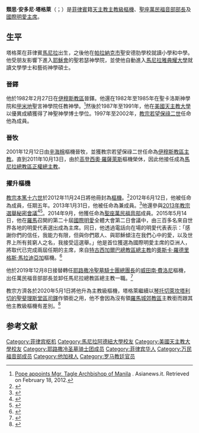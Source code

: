 {{Blpsources|time=2020-05-01T15:59:26+00:00}}
{{NoteTA
|1=zh-hans:斐洛尼; zh-tw:費洛尼;
}}
{{Infobox Christian leader
| type = Cardinal
| name             = 類思·安多尼·塔格萊<br />Luis Antonio Tagle
| title            = [[萬民福音部|聖座萬民福音部部長]]
| image            = [[File:Luis_Antonio_Tagle_in_2016.png|250px]]
| caption          = 
| province         = 
| archdiocese      =
| appointed        = 2019年12月8日
| enthroned        =
| ended            = 
| predecessor      = [[威田南·費洛尼|威田南·費洛尼]]
| successor        = （現任）
| other_post       = 領[[琴托切萊坎塔利切的聖斐理斯堂|琴托切萊坎塔利切的聖斐理斯堂區司鐸]]銜的主教級樞機（2020年至今）<br />[[國際明愛|國際明愛]][[主席|主席]]
| ordination       = 1982年2月27日
| ordained_by      = 
| consecration     = 2001年12月12日
| consecrated_by   = [[辛海棉|辛海棉]]
| cardinal         = 2012年11月24日
| created_cardinal_by = [[教宗本篤十六世|教宗本篤十六世]]
| rank             = [[樞機|主教級樞機]]（2020年至今）
| previous_post    = [[天主教伊穆斯教區|伊穆斯教區主教]]（2001年－2011年）<br />[[天主教馬尼拉總教區|馬尼拉總教區總主教]]（2011年－2019年）
| birth_name
| birth_name       = Luis Antonio Gokim Tagle
| birth_date       = {{Birth date and age|1957|6|21}}
| birth_place      = [[菲律賓|菲律賓]][[馬尼拉|馬尼拉]]
| origin           = [[菲律賓|菲律賓]][[宿霧|宿霧]]
| death_date       = 
| death_place      = 
| buried           = 
| nationality      = [[菲律賓|菲律賓]]
| religion         = [[天主教|天主教]]
| residence        = [[甲米地省|甲米地省]][[馬尼拉|馬尼拉]]
| profession       = 
| alma_mater       = [[馬尼拉雅典耀大學|馬尼拉雅典耀大學]]<br>[[美國天主教大學|美國天主教大學]]
| coat_of_arms     = Coat of arms of Luis Antonio Tagle (cardinal).svg
| coat_of_arms_alt =
| motto            = DOMINUS EST
| signature        = Signature_of_Cardinal_Tagle.svg
}}

'''類思·安多尼·塔格萊'''（{{lang-en|Luis Antonio Tagle}}；{{bd|1957年|6月21日|catIdx=Luis Antonio Tagle}}）是[[菲律賓|菲律賓]]籍[[天主教|天主教]][[樞機|主教級樞機]]、[[萬民福音部|聖座萬民福音部部長]]及[[國際明愛|國際明愛主席]]。

==生平==
塔格萊在菲律賓[[馬尼拉|馬尼拉]]出生，之後他在[[帕拉納克市|帕拉納克市]]聖安德肋學校就讀小學和中學。他受朋友影響下進入[[耶穌會|耶穌會]]的聖若瑟神學院，並使他自動進入[[馬尼拉雅典耀大學|馬尼拉雅典耀大學]]就讀文學學士和藝術神學碩士。

===晉鐸===
他於1982年2月27日在[[天主教伊穆斯教區|伊穆斯教區]]晉鐸。他還在1982年至1985年在聖卡洛斯神學院和[[甲米地|甲米地]]聖言神學院任教神學。<ref>[http://www.asianews.it/news-en/Pope-appoints-Mgr.-Tagle-Archbishop-of-Manila-22900.html Pope appoints Mgr. Tagle Archbishop of Manila] {{Wayback|url=http://www.asianews.it/news-en/Pope-appoints-Mgr.-Tagle-Archbishop-of-Manila-22900.html |date=20210226192110 }}. Asianews.it. Retrieved on February 18, 2012.</ref>然後於1987年至1991年，他在[[美國天主教大學|美國天主教大學]]以優異成績獲得了神聖神學博士學位。1997年至2002年，[[教宗若望保祿二世|教宗若望保祿二世]]任命他為{{link-en|國際神學委員會|International Theological Commission}}成員。

===晉牧===
2001年12月12日由[[辛海棉|辛海棉]]樞機晉牧，並獲教宗若望保祿二世任命為[[天主教伊穆斯教區|伊穆斯教區主教]]。直到2011年10月13日，由於[[高登西奧·羅薩萊斯|高登西奧·羅薩萊斯]]樞機榮休，因此他接任成為[[天主教馬尼拉總教區|馬尼拉總教區正權總主教]]。

=== 擢升樞機 ===
[[教宗本篤十六世|教宗本篤十六世]]於2012年11月24日將他冊封為[[樞機|樞機]]。<ref>{{cite web|url=http://www.buenosairesherald.com/article/117700/pope-appoints-six-cardinals-who-will-elect-his-successor-|title=Pope appoints six cardinals who will elect his successor|work=Buenos Aires Herald|access-date=2015-01-22|archive-date=2018-10-02|archive-url=https://web.archive.org/web/20181002102256/http://www.buenosairesherald.com/article/117700/pope-appoints-six-cardinals-who-will-elect-his-successor-|dead-url=no}}</ref>2012年6月12日，他被任命為{{link-en|教育部 (聖座)|Congregation for Catholic Education|聖座教育部}}成員，任期五年。2013年1月31日，他被任命為{{link-en|宗座家庭理事會|Pontifical Council for the Family}}兼{{link-en|宗座移民暨觀光理事會|Pontifical Council for the Pastoral Care of Migrants and Itinerant People}}成員。<ref>{{Cite web |url=http://press.catholica.va/news_services/bulletin/news/30404.php?index=30404&lang=en |title=存档副本 |access-date=2015-01-29 |archive-url=https://web.archive.org/web/20130209074422/http://press.catholica.va/news_services/bulletin/news/30404.php?index=30404&lang=en |archive-date=2013-02-09 |dead-url=yes }}</ref>他還參與[[2013年教宗選舉秘密會議|2013年教宗選舉秘密會議]]<ref name="businessinsider">{{cite web |work=[[商業內幕|商業內幕]] |url=http://www.businessinsider.com/meet-the-man-who-will-be-the-next-pope-2012-4?op=1 |title=這些人中將有一個是下任教宗 |date=2013-02-11 |accessdate=2013-02-15 |archive-date=2013-03-15 |archive-url=https://www.webcitation.org/6F8jzD3eZ?url=http://www.businessinsider.com/meet-the-man-who-will-be-the-next-pope-2012-4?op=1 |dead-url=no }}</ref><ref>{{cite news | url=http://www.cnn.com/interactive/2013/02/world/pope-contenders/index.html?hpt=hp_bn2 | title=A look at possible papal contenders | publisher=CNN | accessdate=2013-03-02 | deadurl=yes | archiveurl=https://web.archive.org/web/20130302034551/http://www.cnn.com/interactive/2013/02/world/pope-contenders/index.html?hpt=hp_bn2 | archivedate=2013-03-02 }}</ref>。2014年9月，他獲任命為[[萬民福音部|聖座萬民福音部]]成員。2015年5月14日，他在[[羅馬|羅馬]]召開的第二十屆[[國際明愛|國際明愛]]全體大會第二日會議中，由三百多名來自世界各地的明愛代表選出成為主席。同日，他透過電話向在場的明愛代表表示：「感謝你們的信任，我能力有限，但與你們眾人、與耶穌傾注在我們心中的愛，以及世界上所有貧窮人之名，我接受這選舉。」他是首位獲選為國際明愛主席的亞洲人，將取代已完成兩屆任期的主席，來自[[天主教特古西加爾巴總教區|特古西加爾巴總教區總主教]]的[[奧斯卡·羅德里格斯·馬拉迪亞加|奧斯卡·羅德里格斯·馬拉迪亞加]]樞機。<ref>{{cite news | url=http://china.ucanews.com/2015/05/15/%e9%a6%ac%e5%b0%bc%e6%8b%89%e7%b8%bd%e4%b8%bb%e6%95%99%e7%95%b6%e9%81%b8%e7%82%ba%e5%9c%8b%e9%9a%9b%e6%98%8e%e6%84%9b%e4%b8%bb%e5%b8%ad%ef%bc%8c%e9%a6%96%e4%bd%8d%e4%ba%9e%e6%b4%b2%e4%ba%ba%e6%93%94/ | title=馬尼拉總主教當選為國際明愛主席，首位亞洲人擔此職 | publisher=[[天主教亞洲通訊社|天主教亞洲通訊社]] | accessdate=2015-05-15 | archive-url=https://web.archive.org/web/20150906233226/http://china.ucanews.com/2015/05/15/%e9%a6%ac%e5%b0%bc%e6%8b%89%e7%b8%bd%e4%b8%bb%e6%95%99%e7%95%b6%e9%81%b8%e7%82%ba%e5%9c%8b%e9%9a%9b%e6%98%8e%e6%84%9b%e4%b8%bb%e5%b8%ad%ef%bc%8c%e9%a6%96%e4%bd%8d%e4%ba%9e%e6%b4%b2%e4%ba%ba%e6%93%94/ | archive-date=2015-09-06 | dead-url=yes }}</ref>

他於2019年12月8日接替轉任[[耶路撒冷聖墓騎士團|耶路撒冷聖墓騎士團總團長]]的[[威田南·費洛尼|威田南·費洛尼]]樞機，出任萬民福音部部長並卸任馬尼拉總教區總主教一職。<ref>{{cite press release |title=Rinunce e nomine, 08.12.2019 |url=https://press.vatican.va/content/salastampa/it/bollettino/pubblico/2019/12/08/0978/02005.html |publisher=Sala Stampa della Santa Sede |accessdate=2019-12-08 |archiveurl=https://web.archive.org/web/20191208141022/https://press.vatican.va/content/salastampa/it/bollettino/pubblico/2019/12/08/0978/02005.html |archivedate=2019-12-08 |language=it |date=2019-12-08}}</ref>

教宗方濟各於2020年5月1日將他升為主教級樞機，塔格萊繼續以[[琴托切萊坎塔利切的聖斐理斯堂|琴托切萊坎塔利切的聖斐理斯堂區司鐸]]作領銜之用，他不會因為沒有領[[羅馬城郊教區|羅馬城郊教區]]主教銜而跟其他主教級樞機有差別。<ref>{{cite press release |title=RESCRIPTUM EX AUDIENTIA SS.MI: Rescritto del Santo Padre Francesco con cui ha deciso di cooptare nell'Ordine dei Vescovi, equiparandolo in tutto ai Cardinali insigniti del titolo di una Chiesa suburbicaria, l'Em.mo Cardinale Luis Antonio G. Tagle, 01.05.2020 |url=https://press.vatican.va/content/salastampa/it/bollettino/pubblico/2020/05/01/0258/00563.html |publisher=Sala Stampa della Santa Sede |accessdate=2020-05-01 |archiveurl=https://web.archive.org/web/20200501154203/https://press.vatican.va/content/salastampa/it/bollettino/pubblico/2020/05/01/0258/00563.html |archivedate=2020-05-01 |language=it |date=2020-05-01}}</ref>

== 参考文献 ==
{{reflist}}

{{樞機團}}
{{DEFAULTSORT:Tagle, Luis Antonio G.}}

[[Category:菲律宾枢机|Category:菲律宾枢机]]
[[Category:馬尼拉阿德紐大學校友|Category:馬尼拉阿德紐大學校友]]
[[Category:美國天主教大學校友|Category:美國天主教大學校友]]
[[Category:耶路撒冷圣墓骑士团成员|Category:耶路撒冷圣墓骑士团成员]]
[[Category:菲律宾华人|Category:菲律宾华人]]
[[Category:万民福音部成员|Category:万民福音部成员]]
[[Category:他加禄人|Category:他加禄人]]
[[Category:罗马教廷官员|Category:罗马教廷官员]]